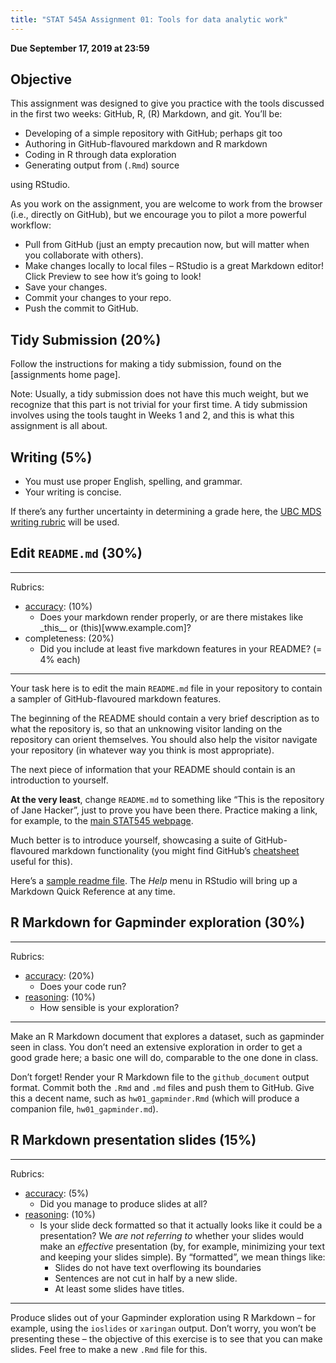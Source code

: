 ```yaml
---
title: "STAT 545A Assignment 01: Tools for data analytic work"
---
```


__Due September 17, 2019 at 23:59__

## Objective

This assignment was designed to give you practice with the tools discussed in the first two weeks: GitHub, R, (R) Markdown, and git. You'll be:

- Developing of a simple repository with GitHub; perhaps git too
- Authoring in GitHub-flavoured markdown and R markdown
- Coding in R through data exploration
- Generating output from (`.Rmd`) source

using RStudio.

As you work on the assignment, you are welcome to work from the browser (i.e., directly on GitHub), but we encourage you to pilot a more powerful workflow:

- Pull from GitHub (just an empty precaution now, but will matter when you collaborate with others).
- Make changes locally to local files -- RStudio is a great Markdown editor! Click Preview to see how it's going to look!
- Save your changes.
- Commit your changes to your repo.
- Push the commit to GitHub.

## Tidy Submission (20%)

Follow the instructions for making a tidy submission, found on the [assignments home page].

Note: Usually, a tidy submission does not have this much weight, but we recognize that this part is not trivial for your first time. A tidy submission involves using the tools taught in Weeks 1 and 2, and this is what this assignment is all about.

## Writing (5%)

- You must use proper English, spelling, and grammar.
- Your writing is concise. 

If there's any further uncertainty in determining a grade here, the [UBC MDS writing rubric](https://github.com/UBC-MDS/public/blob/master/rubric/rubric_writing.md) will be used.

## Edit `README.md` (30%)

---

Rubrics: 

- [accuracy](https://github.com/UBC-MDS/public/blob/master/rubric/rubric_accuracy.md): (10%)
	- Does your markdown render properly, or are there mistakes like _this__ or (this)[www.example.com]?
- completeness: (20%)
	- Did you include at least five markdown features in your README? (= 4% each)

---

Your task here is to edit the main `README.md` file in your repository to contain a sampler of GitHub-flavoured markdown features.

The beginning of the README should contain a very brief description as to what the repository is, so that an unknowing visitor landing on the repository can orient themselves. You should also help the visitor navigate your repository (in whatever way you think is most appropriate). 

The next piece of information that your README should contain is an introduction to yourself.

__At the very least__, change `README.md` to something like "This is the repository of Jane Hacker", just to prove you have been there. Practice making a link, for example, to the [main STAT545 webpage](http://stat545.stat.ubc.ca).

Much better is to introduce yourself, showcasing a suite of GitHub-flavoured markdown functionality (you might find GitHub's [cheatsheet](https://guides.github.com/pdfs/markdown-cheatsheet-online.pdf) useful for this). 

Here's a [sample readme file](https://github.com/STAT545-UBC/STAT545-home/blob/master/content/evaluation/hw01/sample_readme.md). The *Help* menu in RStudio will bring up a Markdown Quick Reference at any time.

## R Markdown for Gapminder exploration (30%)

---

Rubrics:

- [accuracy](https://github.com/UBC-MDS/public/blob/master/rubric/rubric_accuracy.md): (20%)
	- Does your code run?
- [reasoning](https://github.com/UBC-MDS/public/blob/master/rubric/rubric_reasoning.md): (10%)
	- How sensible is your exploration?

---

Make an R Markdown document that explores a dataset, such as gapminder seen in class. You don't need an extensive exploration in order to get a good grade here; a basic one will do, comparable to the one done in class. 

Don't forget! Render your R Markdown file to the `github_document` output format. Commit both the `.Rmd` and `.md` files and push them to GitHub. Give this a decent name, such as `hw01_gapminder.Rmd` (which will produce a companion file, `hw01_gapminder.md`).

## R Markdown presentation slides (15%)

---

Rubrics:

- [accuracy](https://github.com/UBC-MDS/public/blob/master/rubric/rubric_accuracy.md): (5%)
	- Did you manage to produce slides at all?
- [reasoning](https://github.com/UBC-MDS/public/blob/master/rubric/rubric_reasoning.md): (10%)
	- Is your slide deck formatted so that it actually looks like it could be a presentation? We _are not referring to_ whether your slides would make an _effective_ presentation (by, for example, minimizing your text and keeping your slides simple). By "formatted", we mean things like:
		- Slides do not have text overflowing its boundaries
		- Sentences are not cut in half by a new slide.
		- At least some slides have titles.

---

Produce slides out of your Gapminder exploration using R Markdown -- for example, using the `ioslides` or `xaringan` output. Don't worry, you won't be presenting these -- the objective of this exercise is to see that you can make slides. Feel free to make a new `.Rmd` file for this.

